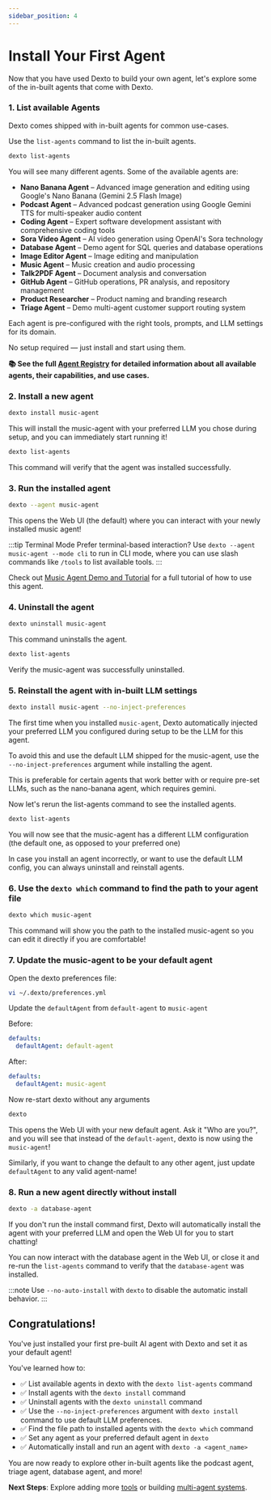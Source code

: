 ```yaml
---
sidebar_position: 4
---
```


# Install Your First Agent


Now that you have used Dexto to build your own agent, let's explore some of the in-built agents that come with Dexto.

### 1. List available Agents

Dexto comes shipped with in-built agents for common use-cases.

Use the `list-agents` command to list the in-built agents.

```bash
dexto list-agents
```

You will see many different agents. Some of the available agents are:

- **Nano Banana Agent** – Advanced image generation and editing using Google's Nano Banana (Gemini 2.5 Flash Image)
- **Podcast Agent** – Advanced podcast generation using Google Gemini TTS for multi-speaker audio content
- **Coding Agent** – Expert software development assistant with comprehensive coding tools
- **Sora Video Agent** – AI video generation using OpenAI's Sora technology
- **Database Agent** – Demo agent for SQL queries and database operations
- **Image Editor Agent** – Image editing and manipulation
- **Music Agent** – Music creation and audio processing
- **Talk2PDF Agent** – Document analysis and conversation
- **GitHub Agent** – GitHub operations, PR analysis, and repository management
- **Product Researcher** – Product naming and branding research
- **Triage Agent** – Demo multi-agent customer support routing system

Each agent is pre-configured with the right tools, prompts, and LLM settings for its domain.

No setup required — just install and start using them.

**📚 See the full [Agent Registry](../guides/agent-registry.md) for detailed information about all available agents, their capabilities, and use cases.**

### 2. Install a new agent

```bash
dexto install music-agent
```

This will install the music-agent with your preferred LLM you chose during setup, and you can immediately start running it!

```bash
dexto list-agents
```

This command will verify that the agent was installed successfully.

### 3. Run the installed agent

```bash
dexto --agent music-agent
```

This opens the Web UI (the default) where you can interact with your newly installed music agent!

:::tip Terminal Mode
Prefer terminal-based interaction? Use `dexto --agent music-agent --mode cli` to run in CLI mode, where you can use slash commands like `/tools` to list available tools.
:::

Check out [Music Agent Demo and Tutorial](../tutorials/music-agent.md) for a full tutorial of how to use this agent.

### 4. Uninstall the agent
```bash
dexto uninstall music-agent
```

This command uninstalls the agent.

```bash
dexto list-agents
```

Verify the music-agent was successfully uninstalled.

### 5. Reinstall the agent with in-built LLM settings

```bash
dexto install music-agent --no-inject-preferences
```

The first time when you installed `music-agent`, Dexto automatically injected your preferred LLM you configured during setup to be the LLM for this agent.

To avoid this and use the default LLM shipped for the music-agent, use the `--no-inject-preferences` argument while installing the agent.

This is preferable for certain agents that work better with or require pre-set LLMs, such as the nano-banana agent, which requires gemini.

Now let's rerun the list-agents command to see the installed agents.

```bash
dexto list-agents
```

You will now see that the music-agent has a different LLM configuration (the default one, as opposed to your preferred one)

In case you install an agent incorrectly, or want to use the default LLM config, you can always uninstall and reinstall agents.

### 6. Use the `dexto which` command to find the path to your agent file

```bash
dexto which music-agent
```

This command will show you the path to the installed music-agent so you can edit it directly if you are comfortable!


### 7. Update the music-agent to be your default agent

Open the dexto preferences file:

```bash
vi ~/.dexto/preferences.yml
```

Update the `defaultAgent` from `default-agent` to `music-agent`

Before:
```yml
defaults:
  defaultAgent: default-agent
```

After:

```yml
defaults:
  defaultAgent: music-agent
```

Now re-start dexto without any arguments

```bash
dexto
```

This opens the Web UI with your new default agent. Ask it "Who are you?", and you will see that instead of the `default-agent`, dexto is now using the `music-agent`!

Similarly, if you want to change the default to any other agent, just update `defaultAgent` to any valid agent-name!

### 8. Run a new agent directly without install

```bash
dexto -a database-agent
```

If you don't run the install command first, Dexto will automatically install the agent with your preferred LLM and open the Web UI for you to start chatting!

You can now interact with the database agent in the Web UI, or close it and re-run the `list-agents` command to verify that the `database-agent` was installed.

:::note
Use `--no-auto-install` with `dexto` to disable the automatic install behavior.
:::

## Congratulations!
You've just installed your first pre-built AI agent with Dexto and set it as your default agent!

You've learned how to:

- ✅ List available agents in dexto with the `dexto list-agents` command
- ✅ Install agents with the `dexto install` command
- ✅ Uninstall agents with the `dexto uninstall` command
- ✅ Use the `--no-inject-preferences` argument with `dexto install` command to use default LLM preferences.
- ✅ Find the file path to installed agents with the `dexto which` command
- ✅ Set any agent as your preferred default agent in `dexto`
- ✅ Automatically install and run an agent with `dexto -a <agent_name>`

You are now ready to explore other in-built agents like the podcast agent, triage agent, database agent, and more!

**Next Steps**: Explore adding more [tools](../concepts/tools.md) or building [multi-agent systems](../tutorials/multi-agent-systems.md).

